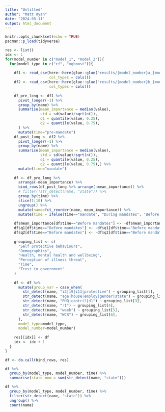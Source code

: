 ```yaml
---
title: "Untitled"
author: "Matt Ryan"
date: "2024-08-11"
output: html_document
---
```


```r
knitr::opts_chunk$set(echo = TRUE)
pacman::p_load(tidyverse)
```

```r
res <- list()
idx <- 1
for(model_number in c("model_1", "model_2")){
  for(model_type in c("rf", "xgboost")){
    
    df1 <- read_csv(here::here(glue::glue("results/{model_number}a_{model_type}_feature_importance.csv")),
                    col_types = cols())
    df2 <- read_csv(here::here(glue::glue("results/{model_number}b_{model_type}_feature_importance.csv")),
                    col_types = cols())
    
    df_pre_long <- df1 %>% 
      pivot_longer(-1) %>% 
      group_by(name) %>% 
      summarise(mean_importance = median(value),
                std = sd(value)/sqrt(n()),
                q1 = quantile(value, 0.25),
                q2 = quantile(value, 0.75),
      ) %>% 
      mutate(time="pre-mandate")
    df_post_long <- df2 %>% 
      pivot_longer(-1) %>% 
      group_by(name) %>% 
      summarise(mean_importance = median(value),
                std = sd(value)/sqrt(n()),
                q1 = quantile(value, 0.25),
                q2 = quantile(value, 0.75),) %>% 
      mutate(time="mandate")
    
    df <- df_pre_long %>% 
      arrange(-mean_importance) %>% 
      bind_rows(df_post_long %>% arrange(-mean_importance)) %>% 
      # filter(!str_detect(name, "state")) %>% 
      group_by(time) %>% 
      slice(1:10) %>% 
      ungroup() %>% 
      mutate(name=fct_reorder(name, mean_importance)) %>% 
      mutate(time = ifelse(time=="mandate", "During mandates", "Before mandates"))
    
    df$mean_importance[df$time=="Before mandates"] <- -df$mean_importance[df$time=="Before mandates"]
    df$q1[df$time=="Before mandates"] <- -df$q1[df$time=="Before mandates"]
    df$q2[df$time=="Before mandates"] <- -df$q2[df$time=="Before mandates"]
    
    grouping_list <- c(
      "Self protective behaviours",
      "Demographics",
      "Health, mental health and wellbeing",
      "Perception of illness threat",
      "Time",
      "Trust in government"
    )
    
    df <- df %>% 
      mutate(group_var = case_when(
        str_detect(name, "i2|i9|i11|protective") ~ grouping_list[1],
        str_detect(name, "age|house|employ|gender|state") ~ grouping_list[2],
        str_detect(name, "PHQ|cantril|d1") ~ grouping_list[3],
        str_detect(name, "r1") ~ grouping_list[4],
        str_detect(name, "week") ~ grouping_list[5],
        str_detect(name, "WCR") ~ grouping_list[6],
      ),
      model_type=model_type,
      model_number=model_number)
    
    res[[idx]] <- df
    idx <- idx + 1
  }
}


```

```r
df <- do.call(bind_rows, res)
```

```r
df %>% 
  group_by(model_type, model_number, time) %>% 
  summarise(state_num = sum(str_detect(name, "state")))
```

```r
df %>% 
  group_by(model_type, model_number, time) %>% 
  filter(str_detect(name, "state")) %>% 
  ungroup() %>% 
  count(name)
```



